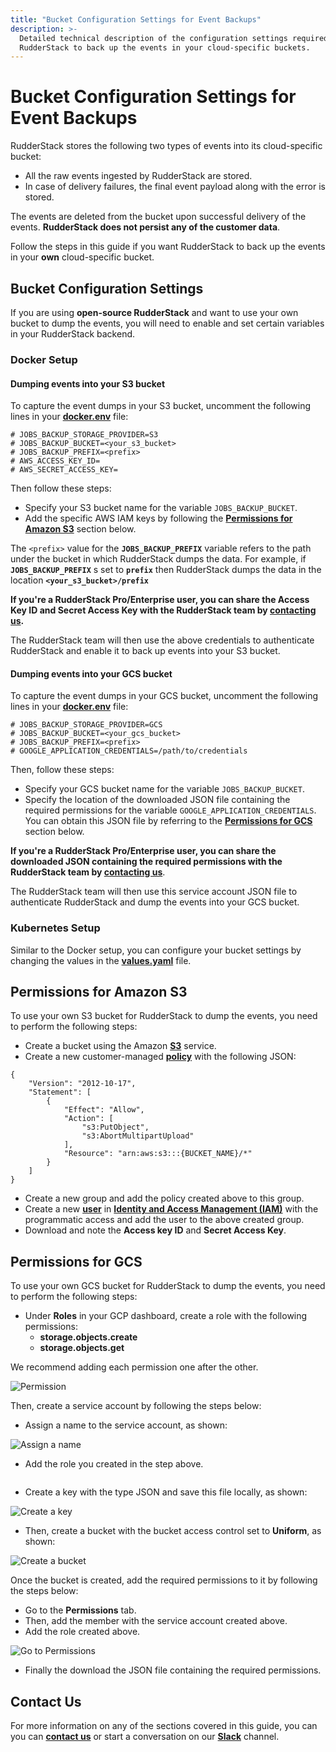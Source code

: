 ```yaml
---
title: "Bucket Configuration Settings for Event Backups"
description: >-
  Detailed technical description of the configuration settings required for
  RudderStack to back up the events in your cloud-specific buckets.
---
```


# Bucket Configuration Settings for Event Backups

RudderStack stores the following two types of events into its cloud-specific bucket:

* All the raw events ingested by RudderStack are stored.
* In case of delivery failures, the final event payload along with the error is stored.

<div class="successBlock">

The events are deleted from the bucket upon successful delivery of the events. **RudderStack does not persist any of the customer data**.
</div>

Follow the steps in this guide if you want RudderStack to back up the events in your **own** cloud-specific bucket.

## Bucket Configuration Settings

If you are using **open-source RudderStack** and want to use your own bucket to dump the events, you will need to enable and set certain variables in your RudderStack backend.

### Docker Setup

#### Dumping events into your S3 bucket

To capture the event dumps in your S3 bucket, uncomment the following lines in your [**docker.env**](https://github.com/rudderlabs/rudder-server/blob/master/build/docker.env#L45-L50) file: 

```text
# JOBS_BACKUP_STORAGE_PROVIDER=S3
# JOBS_BACKUP_BUCKET=<your_s3_bucket>
# JOBS_BACKUP_PREFIX=<prefix>
# AWS_ACCESS_KEY_ID=
# AWS_SECRET_ACCESS_KEY=
```

Then follow these steps:

* Specify your S3 bucket name for the variable `JOBS_BACKUP_BUCKET`.
* Add the specific AWS IAM keys by following the [**Permissions for Amazon S3**](https://rudderstack.com/docs/user-guides/administrators-guide/bucket-configuration-settings#permissions-for-amazon-s3) section below.

<div class="infoBlock">

The <code class="inline-code">&lt;prefix&gt;</code> value for the **<code class="inline-code">JOBS_BACKUP_PREFIX</code>** variable refers to the path under the bucket in which RudderStack dumps the data. 
For example, if **<code class="inline-code">JOBS_BACKUP_PREFIX</code>** s set to **<code class="inline-code">prefix</code>**  then RudderStack dumps the data in the location **<code class="inline-code">&lt;your_s3_bucket&gt;/prefix</code>** 
</div>

<div class="successBlock">

**If you're a RudderStack Pro/Enterprise user, you can share the Access Key ID and Secret Access Key with the RudderStack team by <a href="https://rudderstack.com/join-rudderstack-slack-community">contacting us</a>.**

The RudderStack team will then use the above credentials to authenticate RudderStack and enable it to back up events into your S3 bucket.
</div>

#### Dumping events into your GCS bucket

To capture the event dumps in your GCS bucket, uncomment the following lines in your [**docker.env**](https://github.com/rudderlabs/rudder-server/blob/master/build/docker.env#L45-L50) file: 

```text
# JOBS_BACKUP_STORAGE_PROVIDER=GCS
# JOBS_BACKUP_BUCKET=<your_gcs_bucket>
# JOBS_BACKUP_PREFIX=<prefix>
# GOOGLE_APPLICATION_CREDENTIALS=/path/to/credentials
```

Then, follow these steps:

* Specify your GCS bucket name for the variable `JOBS_BACKUP_BUCKET`.
* Specify the location of the downloaded JSON file containing the required permissions for the variable `GOOGLE_APPLICATION_CREDENTIALS`. You can obtain this JSON file by referring to the [**Permissions for GCS**](https://rudderstack.com/docs/user-guides/administrators-guide/bucket-configuration-settings#permissions-for-gcs) section below.

<div class="successBlock">

**If you're a RudderStack Pro/Enterprise user, you can share the downloaded JSON containing the required permissions with the RudderStack team by <a href="https://rudderstack.com/join-rudderstack-slack-community">contacting us</a>**.

The RudderStack team will then use this service account JSON file to authenticate RudderStack and dump the events into your GCS bucket.
</div>

### Kubernetes Setup

Similar to the Docker setup, you can configure your bucket settings by changing the values in the [**values.yaml**](https://github.com/rudderlabs/rudderstack-helm/blob/master/values.yaml#L87) file.

## Permissions for Amazon S3

To use your own S3 bucket for RudderStack to dump the events, you need to perform the following steps: 

* Create a bucket using the Amazon [**S3**](https://aws.amazon.com/s3/) service.  
* Create a new customer-managed [**policy**](https://docs.aws.amazon.com/IAM/latest/UserGuide/tutorial_managed-policies.html) with the following JSON:

```text
{
    "Version": "2012-10-17",
    "Statement": [
        {
            "Effect": "Allow",
            "Action": [
                "s3:PutObject",
                "s3:AbortMultipartUpload"
            ],
            "Resource": "arn:aws:s3:::{BUCKET_NAME}/*"
        }
    ]
}
```

* Create a new group and add the policy created above to this group. 
* Create a new [**user**](https://docs.aws.amazon.com/IAM/latest/UserGuide/id_users_create.html) in [**Identity and Access Management \(IAM\)**](https://console.aws.amazon.com/iam) with the programmatic access and add the user to the above created group. 
* Download and note the **Access key ID** and **Secret Access Key**.

## Permissions for GCS

To use your own GCS bucket for RudderStack to dump the events, you need to perform the following steps: 

* Under **Roles** in your GCP dashboard, create a role with the following permissions: 
  * **storage.objects.create**
  * **storage.objects.get**

<div class="infoBlock">

We recommend adding each permission one after the other.
</div>

<!--![](../../.gitbook/assets/screenshot-2020-08-05-at-11.38.37-am.png)-->

<img src="../../../images/assets/screenshot-2020-08-05-at-11.38.37-am.png" alt="Permission" />

Then, create a service account by following the steps below:

* Assign a name to the service account, as shown:

<!--![](../../.gitbook/assets/screenshot-2020-08-05-at-11.40.12-am%20%282%29%20%282%29%20%282%29%20%282%29%20%282%29%20%282%29%20%282%29%20%282%29%20%282%29%20%282%29%20%282%29%20%282%29%20%281%29.png) -->

<img src="../../../images/assets/screenshot-2020-08-05-at-11.40.12-am (2) (2) (2) (2) (2) (2) (2) (2) (2) (2) (2) (2) (1).png" alt="Assign a name" />

* Add the role you created in the step above.

<!--![](../../.gitbook/assets/screenshot-2020-08-05-at-11.41.24-am.png)-->

<img src="../../../images/assets/screenshot-2020-08-05-at-11.41.24-am.png" alt="" />

* Create a key with the type JSON and save this file locally, as shown:

<!--![](../../.gitbook/assets/screenshot-2020-08-05-at-11.49.10-am.png)-->

<img src="../../../images/assets/screenshot-2020-08-05-at-11.49.10-am.png" alt="Create a key" />


* Then, create a bucket with the bucket access control set to **Uniform**, as shown:

<!--![](../../.gitbook/assets/screenshot-2020-08-05-at-11.52.07-am.png)-->

<img src="../../../images/assets/screenshot-2020-08-05-at-11.52.07-am.png" alt="Create a bucket" />



Once the bucket is created, add the required permissions to it by following the steps below:

* Go to the **Permissions** tab.
* Then, add the member with the service account created above.
* Add the role created above.

<!--![](../../.gitbook/assets/screenshot-2020-08-05-at-11.53.34-am.png)-->

<img src="../../../images/assets/screenshot-2020-08-05-at-11.53.34-am.png" alt="Go to Permissions" />

* Finally the download the JSON file containing the required permissions.

## Contact Us

For more information on any of the sections covered in this guide, you can you can [**contact us**](mailto:%20docs@rudderstack.com) or start a conversation on our [**Slack**](https://rudderstack.com/join-rudderstack-slack-community) channel.
